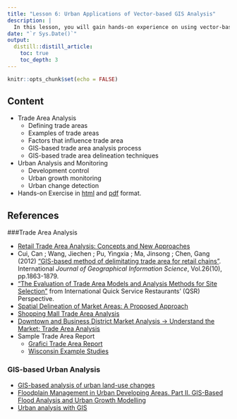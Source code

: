 ```yaml
---
title: "Lesson 6: Urban Applications of Vector-based GIS Analysis"
description: |
  In this lesson, you will gain hands-on experience on using vector-based GIS analysis methods discussed last week to address real world problem.
date: "`r Sys.Date()`"
output:
  distill::distill_article:
    toc: true
    toc_depth: 3
---
```


```r
knitr::opts_chunk$set(echo = FALSE)
```

## Content

- Trade Area Analysis
    - Defining trade areas
    - Examples of trade areas
    - Factors that influence trade area
    - GIS-based trade area analysis process
    - GIS-based trade area delineation techniques
- Urban Analysis and Monitoring
    - Development control
    - Urban growth monitoring
    - Urban change detection

- Hands-on Exercise in [html](../Hands-on_Ex/Hands-on_Ex06/Hands-on_Ex06.html) and [pdf](../Hands-on_Ex/Hands-on_Ex06//Hands-on_Ex06.pdf) format.



## References
###Trade Area Analysis

- [Retail Trade Area Analysis: Concepts and New Approaches](http://www.experts.com/content/articles/Donald-Segal-JDM-Trade%20Area%20Analysis.pdf)
- Cui, Can ; Wang, Jiechen ; Pu, Yingxia ; Ma, Jinsong ; Chen, Gang (2012) ["GIS-based method of delimitating trade area for retail chains"](https://web-a-ebscohost-com.libproxy.smu.edu.sg/ehost/detail/detail?vid=0&sid=d8645ef8-9d8e-4b2f-a397-cfbcd9c25f45%40sessionmgr4008&bdata=JnNpdGU9ZWhvc3QtbGl2ZSZzY29wZT1zaXRl#AN=80736486&db=asn). International *Journal of Geographical Information Science*, Vol.26(10), pp.1863-1879.
- ["The Evaluation of Trade Area Models and Analysis Methods for Site Selection"](https://www.google.com/url?sa=t&rct=j&q=&esrc=s&source=web&cd=17&ved=2ahUKEwiCgIqb4ePkAhWDXSsKHdKODNUQFjAQegQICBAC&url=http%3A%2F%2Ficonarp.selcuk.edu.tr%2Ficonarp%2Farticle%2Fdownload%2F203%2F153&usg=AOvVaw1-fj4zY8aWGmpKmE_2dL3k) from International Quick Service Restaurants’ (QSR) Perspective.
- [Spatial Delineation of Market Areas: A Proposed Approach](https://spatial.usc.edu/wp-content/uploads/2014/04/GrayAmanda.pdf)
- [Shopping Mall Trade Area Analysis](http://www.slideshare.net/decemberstar55/shopping-mall-trade-area-analysis)
- [Downtown and Business District Market Analysis -> Understand the Market: Trade Area Analysis](https://fyi.uwex.edu/downtown-market-analysis/understanding-the-market/trade-area-analysis/)
- Sample Trade Area Report
    - [Grafici Trade Area Report](http://www.brdconsulting.it/images/Progetti/TradeAreaReport/TradeAreaReportDemo.pdf)
    - [Wisconsin Example Studies](https://fyi.extension.wisc.edu/downtown-market-analysis/example-studies/wisconsin-example-studies/)

### GIS-based Urban Analysis

- [GIS-based analysis of urban land-use changes](https://link-springer-com.libproxy.smu.edu.sg/content/pdf/10.1007%2Fs11769-002-0039-3.pdf)
- [Floodplain Management in Urban Developing Areas. Part II. GIS-Based Flood Analysis and Urban Growth Modelling](https://link-springer-com.libproxy.smu.edu.sg/article/10.1023/A%3A1008045419517)
- [Urban analysis with GIS](https://link-springer-com.libproxy.smu.edu.sg/content/pdf/10.1023%2FA%3A1014262530372.pdf)





